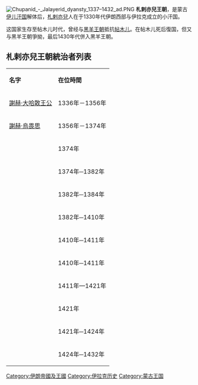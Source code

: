 {{unreferenced|time=2010-07-26T02:31:59+00:00}}
[[File:Chupanid_-_Jalayerid_dyansty_1337–1432_ad.PNG|thumb]]
{{大伊朗地区历史}}
'''札剌亦兒王朝'''，是蒙古[[伊儿汗国|伊儿汗国]]解体后，[[札剌亦兒|札剌亦兒]]人在于1330年代伊朗西部与伊拉克成立的小汗国。

这国家生存至帖木儿时代，曾经与[[黑羊王朝|黑羊王朝]]抵抗[[帖木儿|帖木儿]]。在帖木儿死后復国，但又与黑羊王朝爭拗，最后1430年代併入黑羊王朝。

== 札剌亦兒王朝統治者列表 ==
{| class="wikitable" style="text-align: center;"
|-
|'''名字'''||'''在位時間'''
|-
|[[謝赫·大哈散王公|謝赫·大哈散王公]] ||1336年－1356年
|-
|[[謝赫·烏畏思|謝赫·烏畏思]] ||1356年－1374年
|-
|{{link-en|謝赫·哈散|Shaikh Hasan Jalayir}} ||1374年
|-
|{{link-en|謝赫·侯賽因|Shaikh Hussain Jalayir}} ||1374年─1382年
|-
|{{link-en|謝赫·巴耶塞特|Bayazid (Jalayirids)}} ||1382年─1384年
|-
|{{link-en|謝赫·阿赫默德|Ahmad Jalayir}} ||1382年─1410年
|-
|{{link-en|沙阿·瓦拉德|Shah Walad Jalayir}} ||1410年─1411年
|-
|{{link-en|馬哈茂德·本·沙阿·烏畏思|Mahmud bin Shah Walad Jalayir}} ||1410年─1411年
|-
|{{link-en|烏畏思·本·瓦拉德|Uvais II}} ||1411年—1421年
|-
|{{link-en|穆罕默德·本·沙阿·瓦拉德|Muhammad bin Shah Walad Jalayir}} ||1421年
|-
|{{link-en|馬哈茂德·本·沙阿·瓦拉德|Mahmud bin Shah Walad Jalayir}} ||1421年─1424年
|-
|{{link-en|侯賽因·本·阿勞烏達烏拉·本·蘇丹·阿赫默德|Hussain bin Ala-ud-Daulah bin Sultan Ahmed Jalayir}} ||1424年─1432年
|}


[[Category:伊朗帝國及王國|Category:伊朗帝國及王國]]
[[Category:伊拉克历史|Category:伊拉克历史]]
[[Category:蒙古王国|Category:蒙古王国]]